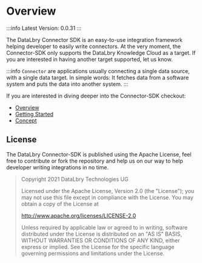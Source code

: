 # Overview

:::info
Latest Version: 0.0.31
:::

The DataLbry Connector SDK is an easy-to-use integration framework helping developer to easily write connectors.
At the very moment, the Connector-SDK only supports the DataLbry Knowledge Cloud as a target.
If you are interested in having another target supported, let us know.

:::info
`Connector` are applications usually connecting a single data source, with a single data target.
In simple words: It fetches data from a software system and puts the data into another system.
:::

If you are interested in diving deeper into the Connector-SDK checkout:
* [Overview](OVERVIEW.mdx)
* [Getting Started](QUICKSTART.mdx)
* [Concept](CONCEPT.mdx)

## License

The DataLbry Connector-SDK is published using the Apache License, feel free to contribute or fork the repository
and help us on our way to help developer writing integrations in no time.

>Copyright 2021 DataLbry Technologies UG
>
>Licensed under the Apache License, Version 2.0 (the "License");
>you may not use this file except in compliance with the License.
>You may obtain a copy of the License at
>
>http://www.apache.org/licenses/LICENSE-2.0
>
>Unless required by applicable law or agreed to in writing, software
>distributed under the License is distributed on an "AS IS" BASIS,
>WITHOUT WARRANTIES OR CONDITIONS OF ANY KIND, either express or implied.
>See the License for the specific language governing permissions and
>limitations under the License.


